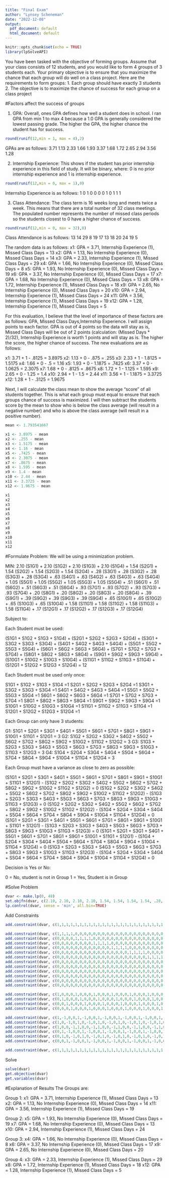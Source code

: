 ```yaml
---
title: "Final Exam"
author: "Lynsey Scheneman"
date: "2022-12-08"
output:
  pdf_document: default
  html_document: default
---
```


```r
knitr::opts_chunk$set(echo = TRUE)
library(lpSolveAPI)
```

You have been tasked with the objective of forming groups. Assume that your class consists of 12 students, and you would like to form 4 groups of 3 students each. Your primary objective is to ensure that you maximize the chance that each group will do well on a class project. Here are the requirements to form groups:
1. Each group should have exactly 3 students
2. The objective is to maximize the chance of success for each group on a class project

#Factors affect the success of groups

1. GPA: Overall, ones GPA defines how well a student does in school. I ran GPA from min 1 to max 4 because a 1.0 GPA is generally considered the lowest passing grade. The higher the GPA, the higher chance the student has for success. 
```r
round(runif(12,min = 1, max = 4),2)
```
GPAs are as follows: 3.71 1.13 2.33 1.66 1.93 3.37 1.68 1.72 2.65 2.94 3.56 1.28

2. Internship Experience: This shows if the student has prior internship experience in this field of study. It will be binary, where: 0 is no prior internship experience and 1 is internship experience. 
```r
round(runif(12,min = 0, max = 1),0)
```
Internship Experience is as follows: 1 0 1 0 0 0 0 1 0 1 1 1

3. Class Attendance: The class term is 16 weeks long and meets twice a week. This means that there are a total number of 32 class meetings. The populated number represents the number of missed class periods so the students closest to 0 have a higher chance of success. 
```r
round(runif(12,min = 0, max = 32),0)
```
Class Attendance is as follows: 13 14 29 8 19 17 13 18 20 24 19 5

The random data is as follows: 
x1: GPA = 3.71, Internship Experience (1), Missed Class Days = 13
x2: GPA = 1.13, No Internship Experience (0), Missed Class Days = 14
x3: GPA = 2.33, Internship Experience (1), Missed Class Days = 29
x4: GPA = 1.66, No Internship Experience (0), Missed Class Days = 8
x5: GPA = 1.93, No Internship Experience (0), Missed Class Days = 19
x6: GPA = 3.37, No Internship Experience (0), Missed Class Days = 17
x7: GPA = 1.68, No Internship Experience (0), Missed Class Days = 13
x8: GPA = 1.72, Internship Experience (1), Missed Class Days = 18
x9: GPA = 2.65, No Internship Experience (0), Missed Class Days = 20
x10: GPA = 2.94, Internship Experience (1), Missed Class Days = 24
x11: GPA = 3.56, Internship Experience (1), Missed Class Days = 19
x12: GPA = 1.28, Internship Experience (1), Missed Class Days = 5

For this evaluation, I believe that the level of importance of these factors are as follows: GPA, Missed Class Days,Internship Experience. I will assign points to each factor. GPA is out of 4 points so the data will stay as is, Missed Class Days will be out of 2 points (calculation: (Missed Days * 2)/32), Internship Experience is worth 1 points and will stay as is. The higher the score, the higher chance of success. The new evaluations are as follows: 

x1: 3.71 + 1 - .8125 = 3.8975
x2: 1.13 + 0 - .875 = .255
x3: 2.33 + 1 - 1.8125 = 1.5175
x4: 1.66 + 0 - .5 = 1.16
x5: 1.93 + 0 - 1.1875 = .7425
x6: 3.37 + 0 - 1.0625 = 2.3075
x7: 1.68 + 0 - .8125 = .8675
x8: 1.72 + 1 - 1.125 = 1.595
x9: 2.65 + 0 - 1.25 = 1.4
x10: 2.94 + 1 - 1.5 = 2.44
x11: 3.56 + 1 - 1.1875 = 3.3725
x12: 1.28 + 1 - .3125 = 1.9675

Next, I will calculate the class mean to show the average "score" of all students together. This is what each group must equal to ensure that each groups chance of success is maximized. I will then subtract the students score by the mean to show who is below the class average (will result in a negative number) and who is above the class average (will result in a positive number). 

```r
mean <- 1.793541667

x1 <- 3.8975 - mean
x2 <- .255 - mean
x3 <- 1.5175 - mean
x4 <- 1.16 - mean
x5 <- .7425 - mean
x6 <- 2.3075 - mean
x7 <- .8675 - mean
x8 <- 1.595 - mean
x9 <- 1.4 - mean
x10 <- 2.44 - mean
x11 <- 3.3725 - mean
x12 <- 1.9675 - mean

x1
x2
x3
x4
x5
x6
x7
x8
x9
x10
x11
x12
```

#Formulate Problem: 
We will be using a minimization problem. 

MIN: 2.10 (S1G1) + 2.10 (S1G2) + 2.10 (S1G3) + 2.10 (S1G4) + 1.54 (S2G1) + 1.54 (S2G2) + 1.54 (S2G3) + 1.54 (S2G4) + .28 (S3G1) + .28 (S3G2) + .28 (S3G3) + .28 (S3G4) + .63 (S4G1) + .63 (S4G2) + .63 (S4G3) + .63 (S4G4) +  1.05 (S5G1) + 1.05 (S5G2) + 1.05 (S5G3) + 1.05 (S5G4) + .51 (S6G1) + .51 (S6G2) + .51 (S6G3) + .51 (S6G4) + .93 (S7G1) + .93 (S7G2) + .93 (S7G3) + .93 (S7G4) + .20 (S8G1) + .20 (S8G2) + .20 (S8G3) + .20 (S8G4) + .39 (S9G1) + .39 (S9G2) + .39 (S9G3) + .39 (S9G4) + .65 (S10G1) + .65 (S10G2) + .65 (S10G3) + .65 (S10G4) + 1.58 (S11G1) + 1.58 (S11G2) + 1.58 (S11G3) + 1.58 (S11G4) + .17 (S12G1) + .17 (S12G2) + .17 (S12G3) + .17 (S12G4) 

Subject to:

Each Student must be used:

(S1G1 + S1G2 + S1G3 + S1G4) + (S2G1 + S2G2 + S2G3 + S2G4) + (S3G1 + S3G2 + S3G3 + S3G4) + (S4G1 + S4G2 + S4G3 + S4G4) + (S5G1 + S5G2 + S5G3 + S5G4) + (S6G1 + S6G2 + S6G3 + S6G4) + (S7G1 + S7G2 + S7G3 + S7G4) + (S8G1 + S8G2 + S8G3 + S8G4) + (S9G1 + S9G2 + S9G3 + S9G4) + (S10G1 + S10G2 + S10G3 + S10G4) + (S11G1 + S11G2 + S11G3 + S11G4) + (S12G1 + S12G2 + S12G3 + S12G4) = 12

Each Student must be used only once:

S1G1 + S1G2 + S1G3 + S1G4 =1
S2G1 + S2G2 + S2G3 + S2G4 =1 
S3G1 + S3G2 + S3G3 + S3G4 =1 
S4G1 + S4G2 + S4G3 + S4G4 =1
S5G1 + S5G2 + S5G3 + S5G4 =1
S6G1 + S6G2 + S6G3 + S6G4 =1
S7G1 + S7G2 + S7G3 + S7G4 =1
S8G1 + S8G2 + S8G3 + S8G4 =1
S9G1 + S9G2 + S9G3 + S9G4 =1
S10G1 + S10G2 + S10G3 + S10G4 =1
S11G1 + S11G2 + S11G3 + S11G4 =1
S12G1 + S12G2 + S12G3 + S12G4 =1

Each Group can only have 3 students: 

G1: S1G1 + S2G1 + S3G1 + S4G1 + S5G1 + S6G1 + S7G1 + S8G1 + S9G1 + S10G1 + S11G1 + S12G1 = 3
G2: S1G2 + S2G2 + S3G2 + S4G2 + S5G2 + S6G2 + S7G2 + S8G2 + S9G2 + S10G2 + S11G2 + S12G2 = 3 
G3: S1G3 + S2G3 + S3G3 + S4G3 + S5G3 + S6G3 + S7G3 + S8G3 + S9G3 + S10G3 + S11G3 + S12G3 = 3
G4: S1G4 + S2G4 + S3G4 + S4G4 + S5G4 + S6G4 + S7G4 + S8G4 + S9G4 + S10G4 + S11G4 + S12G4 = 3

Each Group must have a variance as close to zero as possible:

(S1G1 + S2G1 + S3G1 + S4G1 + S5G1 + S6G1 + S7G1 + S8G1 + S9G1 + S10G1 + S11G1 + S12G1) - (S1G2 + S2G2 + S3G2 + S4G2 + S5G2 + S6G2 + S7G2 + S8G2 + S9G2 + S10G2 + S11G2 + S12G2) = 0
(S1G2 + S2G2 + S3G2 + S4G2 + S5G2 + S6G2 + S7G2 + S8G2 + S9G2 + S10G2 + S11G2 + S12G2) - (S1G3 + S2G3 + S3G3 + S4G3 + S5G3 + S6G3 + S7G3 + S8G3 + S9G3 + S10G3 + S11G3 + S12G3) = 0
(S1G2 + S2G2 + S3G2 + S4G2 + S5G2 + S6G2 + S7G2 + S8G2 + S9G2 + S10G2 + S11G2 + S12G2) - (S1G4 + S2G4 + S3G4 + S4G4 + S5G4 + S6G4 + S7G4 + S8G4 + S9G4 + S10G4 + S11G4 + S12G4) = 0
(S1G1 + S2G1 + S3G1 + S4G1 + S5G1 + S6G1 + S7G1 + S8G1 + S9G1 + S10G1 + S11G1 + S12G1) - (S1G3 + S2G3 + S3G3 + S4G3 + S5G3 + S6G3 + S7G3 + S8G3 + S9G3 + S10G3 + S11G3 + S12G3) = 0
(S1G1 + S2G1 + S3G1 + S4G1 + S5G1 + S6G1 + S7G1 + S8G1 + S9G1 + S10G1 + S11G1 + S12G1) - (S1G4 + S2G4 + S3G4 + S4G4 + S5G4 + S6G4 + S7G4 + S8G4 + S9G4 + S10G4 + S11G4 + S12G4) = 0
(S1G3 + S2G3 + S3G3 + S4G3 + S5G3 + S6G3 + S7G3 + S8G3 + S9G3 + S10G3 + S11G3 + S12G3) - (S1G4 + S2G4 + S3G4 + S4G4 + S5G4 + S6G4 + S7G4 + S8G4 + S9G4 + S10G4 + S11G4 + S12G4) = 0

Decision is Yes or No:

0 = No, student is not in Group
1 = Yes, Student is in Group

#Solve Problem
```r
dvar <- make.lp(0, 48)
set.objfn(dvar, c(2.10, 2.10, 2.10, 2.10, 1.54, 1.54, 1.54, 1.54, .28, .28, .28, .28, .63, .63, .63, .63, 1.05, 1.05, 1.05, 1.05, .51, .51, .51, .51, .93, .93, .93, .93, .20, .20, .20, .20, .39, .39, .39, .39, .65, .65, .65, .65, 1.58, 1.58, 1.58, 1.58, .17, .17, .17, .17))
lp.control(dvar, sense = 'min', all.bin=TRUE)
```

Add Constraints
```r
add.constraint(dvar, c(1,1,1,1,1,1,1,1,1,1,1,1,1,1,1,1,1,1,1,1,1,1,1,1,1,1,1,1,1,1,1,1,1,1,1,1,1,1,1,1,1,1,1,1,1,1,1,1), "=", 12)
```

```r
add.constraint(dvar, c(1,1,1,1,0,0,0,0,0,0,0,0,0,0,0,0,0,0,0,0,0,0,0,0,0,0,0,0,0,0,0,0,0,0,0,0,0,0,0,0,0,0,0,0,0,0,0,0), "=", 1)
add.constraint(dvar, c(0,0,0,0,1,1,1,1,0,0,0,0,0,0,0,0,0,0,0,0,0,0,0,0,0,0,0,0,0,0,0,0,0,0,0,0,0,0,0,0,0,0,0,0,0,0,0,0), "=", 1)
add.constraint(dvar, c(0,0,0,0,0,0,0,0,1,1,1,1,0,0,0,0,0,0,0,0,0,0,0,0,0,0,0,0,0,0,0,0,0,0,0,0,0,0,0,0,0,0,0,0,0,0,0,0), "=", 1)
add.constraint(dvar, c(0,0,0,0,0,0,0,0,0,0,0,0,1,1,1,1,0,0,0,0,0,0,0,0,0,0,0,0,0,0,0,0,0,0,0,0,0,0,0,0,0,0,0,0,0,0,0,0), "=", 1)
add.constraint(dvar, c(0,0,0,0,0,0,0,0,0,0,0,0,0,0,0,0,1,1,1,1,0,0,0,0,0,0,0,0,0,0,0,0,0,0,0,0,0,0,0,0,0,0,0,0,0,0,0,0), "=", 1)
add.constraint(dvar, c(0,0,0,0,0,0,0,0,0,0,0,0,0,0,0,0,0,0,0,0,1,1,1,1,0,0,0,0,0,0,0,0,0,0,0,0,0,0,0,0,0,0,0,0,0,0,0,0), "=", 1)
add.constraint(dvar, c(0,0,0,0,0,0,0,0,0,0,0,0,0,0,0,0,0,0,0,0,0,0,0,0,1,1,1,1,0,0,0,0,0,0,0,0,0,0,0,0,0,0,0,0,0,0,0,0), "=", 1)
add.constraint(dvar, c(0,0,0,0,0,0,0,0,0,0,0,0,0,0,0,0,0,0,0,0,0,0,0,0,0,0,0,0,1,1,1,1,0,0,0,0,0,0,0,0,0,0,0,0,0,0,0,0), "=", 1)
add.constraint(dvar, c(0,0,0,0,0,0,0,0,0,0,0,0,0,0,0,0,0,0,0,0,0,0,0,0,0,0,0,0,0,0,0,0,1,1,1,1,0,0,0,0,0,0,0,0,0,0,0,0), "=", 1)
add.constraint(dvar, c(0,0,0,0,0,0,0,0,0,0,0,0,0,0,0,0,0,0,0,0,0,0,0,0,0,0,0,0,0,0,0,0,0,0,0,0,1,1,1,1,0,0,0,0,0,0,0,0), "=", 1)
add.constraint(dvar, c(0,0,0,0,0,0,0,0,0,0,0,0,0,0,0,0,0,0,0,0,0,0,0,0,0,0,0,0,0,0,0,0,0,0,0,0,0,0,0,0,1,1,1,1,0,0,0,0), "=", 1)
add.constraint(dvar, c(0,0,0,0,0,0,0,0,0,0,0,0,0,0,0,0,0,0,0,0,0,0,0,0,0,0,0,0,0,0,0,0,0,0,0,0,0,0,0,0,0,0,0,0,1,1,1,1), "=", 1)
```

```r
add.constraint(dvar, c(1,0,0,0,1,0,0,0,1,0,0,0,1,0,0,0,1,0,0,0,1,0,0,0,1,0,0,0,1,0,0,0,1,0,0,0,1,0,0,0,1,0,0,0,1,0,0,0), "=", 3)
add.constraint(dvar, c(0,1,0,0,0,1,0,0,0,1,0,0,0,1,0,0,0,1,0,0,0,1,0,0,0,1,0,0,0,1,0,0,0,1,0,0,0,1,0,0,0,1,0,0,0,1,0,0), "=", 3)
add.constraint(dvar, c(0,0,1,0,0,0,1,0,0,0,1,0,0,0,1,0,0,0,1,0,0,0,1,0,0,0,1,0,0,0,1,0,0,0,1,0,0,0,1,0,0,0,1,0,0,0,1,0), "=", 3)
add.constraint(dvar, c(0,0,0,1,0,0,0,1,0,0,0,1,0,0,0,1,0,0,0,1,0,0,0,1,0,0,0,1,0,0,0,1,0,0,0,1,0,0,0,1,0,0,0,1,0,0,0,1), "=", 3)
```

```r
add.constraint(dvar, c(1,-1,0,0,1,-1,0,0,1,-1,0,0,1,-1,0,0,1,-1,0,0,1,-1,0,0,1,-1,0,0,1,-1,0,0,1,-1,0,0,1,-1,0,0,1,-1,0,0,1,-1,0,0), "=", 0)
add.constraint(dvar, c(1,0,-1,0,1,0,-1,0,1,0,-1,0,1,0,-1,0,1,0,-1,0,1,0,-1,0,1,0,-1,0,1,0,-1,0,1,0,-1,0,1,0,-1,0,1,0,-1,0,1,0,-1,0), "=", 0)
add.constraint(dvar, c(1,0,0,-1,1,0,0,-1,1,0,0,-1,1,0,0,-1,1,0,0,-1,1,0,0,-1,1,0,0,-1,1,0,0,-1,1,0,0,-1,1,0,0,-1,1,0,0,-1,1,0,0,-1), "=", 0)
add.constraint(dvar, c(0,1,-1,0,0,1,-1,0,0,1,-1,0,0,1,-1,0,0,1,-1,0,0,1,-1,0,0,1,-1,0,0,1,-1,0,0,1,-1,0,0,1,-1,0,0,1,-1,0,0,1,-1,0), "=", 0)
add.constraint(dvar, c(0,1,0,-1,0,1,0,-1,0,1,0,-1,0,1,0,-1,0,1,0,-1,0,1,0,-1,0,1,0,-1,0,1,0,-1,0,1,0,-1,0,1,0,-1,0,1,0,-1,0,1,0,-1), "=", 0)
add.constraint(dvar, c(0,0,1,-1,0,0,1,-1,0,0,1,-1,0,0,1,-1,0,0,1,-1,0,0,1,-1,0,0,1,-1,0,0,1,-1,0,0,1,-1,0,0,1,-1,0,0,1,-1,0,0,1,-1), "=", 0)
```

```r
add.constraint(dvar, c(1,1,1,1,1,1,1,1,1,1,1,1,1,1,1,1,1,1,1,1,1,1,1,1,1,1,1,1,1,1,1,1,1,1,1,1,1,1,1,1,1,1,1,1,1,1,1,1), "=", 12)
```

Solve
```r
solve(dvar)
get.objective(dvar)
get.variables(dvar)
```

#Explanation of Results
The Groups are: 

Group 1: 
x1: GPA = 3.71, Internship Experience (1), Missed Class Days = 13
x2: GPA = 1.13, No Internship Experience (0), Missed Class Days = 14
x11: GPA = 3.56, Internship Experience (1), Missed Class Days = 19

Group 2: 
x5: GPA = 1.93, No Internship Experience (0), Missed Class Days = 19
x7: GPA = 1.68, No Internship Experience (0), Missed Class Days = 13
x10: GPA = 2.94, Internship Experience (1), Missed Class Days = 24

Group 3: 
x4: GPA = 1.66, No Internship Experience (0), Missed Class Days = 8
x6: GPA = 3.37, No Internship Experience (0), Missed Class Days = 17
x9: GPA = 2.65, No Internship Experience (0), Missed Class Days = 20

Group 4: 
x3: GPA = 2.33, Internship Experience (1), Missed Class Days = 29
x8: GPA = 1.72, Internship Experience (1), Missed Class Days = 18
x12: GPA = 1.28, Internship Experience (1), Missed Class Days = 5